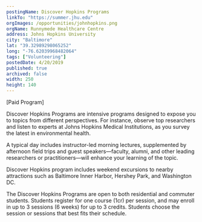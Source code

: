```yaml
---
postingName: Discover Hopkins Programs
linkTo: "https://summer.jhu.edu"
orgImages: /opportunities/johnhopkins.png
orgName: Runnymede Healthcare Centre
address: Johns Hopkins University
city: "Baltimore"
lat: "39.32989298065252" 
long: "-76.62039968482064"
tags: ["Volunteering"]
postedDate: 4/20/2019
published: true 
archived: false 
width: 250
height: 140
---
```

<div>
<p> [Paid Program] </p>
<p> Discover Hopkins Programs are intensive programs designed to expose you to topics from different 
perspectives. For instance, observe top researchers and listen to experts at Johns Hopkins Medical 
Institutions, as you survey the latest in environmental health. </p>

<p> A typical day includes instructor-led morning lectures, supplemented by afternoon field trips and guest 
speakers—faculty, alumni, and other leading researchers or practitioners—will enhance your learning of the 
topic. </p>

<p> Discover Hopkins program includes weekend excursions to nearby attractions such as Baltimore Inner 
Harbor, Hershey Park, and Washington DC. </p>
 
<p> The Discover Hopkins Programs are open to both residential and commuter students. Students register 
for one course (1cr) per session, and may enroll in up to 3 sessions (6 weeks) for up to 3 credits. 
Students choose the session or sessions that best fits their schedule. </p>
</div>